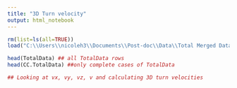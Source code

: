 ```yaml
---
title: "3D Turn velocity"
output: html_notebook
---
```



```r
rm(list=ls(all=TRUE))
load("C:\\Users\\nicoleh3\\Documents\\Post-doc\\Data\\Total Merged Data File.Rda")

head(TotalData) ## all TotalData rows
head(CC.TotalData) ##only complete cases of TotalData 

## Looking at vx, vy, vz, v and calculating 3D turn velocities


```

